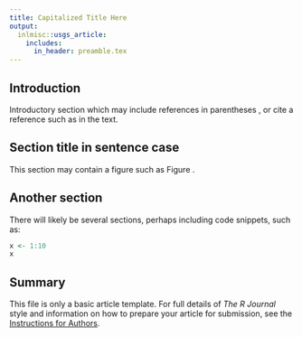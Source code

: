 ```yaml
---
title: Capitalized Title Here
output:
  inlmisc::usgs_article:
    includes:
      in_header: preamble.tex
---
```


## Introduction

Introductory section which may include references in parentheses
\citep{R}, or cite a reference such as \citet{R} in the text.

## Section title in sentence case

This section may contain a figure such as Figure \ref{figure:usgs-logo}.

\begin{figure}[htbp]
  \centering
  \includegraphics{usgs-logo}
  \caption{The logo of USGS.}
  \label{figure:rlogo}
\end{figure}

## Another section

There will likely be several sections, perhaps including code snippets, such as:

```r
x <- 1:10
x
```

## Summary

This file is only a basic article template.
For full details of _The R Journal_ style and information on how to prepare your article for submission,
see the [Instructions for Authors](https://journal.r-project.org/share/author-guide.pdf).

\bibliography{usgs}
